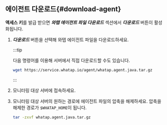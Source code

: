 ## 에이전트 다운로드{#download-agent}

**액세스 키**를 발급 받으면 ***와탭 에이전트 파일 다운로드*** 섹션에서 ***다운로드*** 버튼이 활성화됩니다.

1. ***다운로드*** 버튼을 선택해 와탭 에이전트 파일을 다운로드하세요.

    :::tip

    다음 명령어를 이용해 서버에서 직접 다운로드할 수도 있습니다.
    
    ```bash
    wget https://service.whatap.io/agent/whatap.agent.java.tar.gz
    ```
    
    :::

1. 모니터링 대상 서버에 접속하세요.

1. 모니터링 대상 서버의 원하는 경로에 에이전트 파일의 압축을 해제하세요. 압축을 해제한 경로가 `$WHATAP_HOME`이 됩니다.

    ```bash
    tar -zxvf whatap.agent.java.tar.gz
    ```